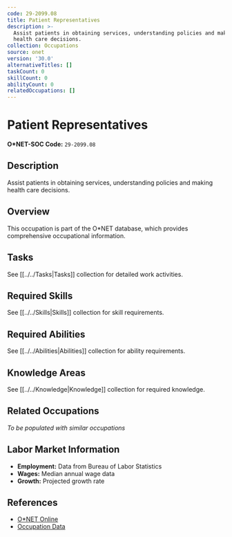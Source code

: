```yaml
---
code: 29-2099.08
title: Patient Representatives
description: >-
  Assist patients in obtaining services, understanding policies and making
  health care decisions.
collection: Occupations
source: onet
version: '30.0'
alternativeTitles: []
taskCount: 0
skillCount: 0
abilityCount: 0
relatedOccupations: []
---
```

# Patient Representatives

**O*NET-SOC Code:** `29-2099.08`

## Description

Assist patients in obtaining services, understanding policies and making health care decisions.

## Overview

This occupation is part of the O*NET database, which provides comprehensive occupational information.

## Tasks

See [[../../Tasks|Tasks]] collection for detailed work activities.

## Required Skills

See [[../../Skills|Skills]] collection for skill requirements.

## Required Abilities

See [[../../Abilities|Abilities]] collection for ability requirements.

## Knowledge Areas

See [[../../Knowledge|Knowledge]] collection for required knowledge.

## Related Occupations

*To be populated with similar occupations*

## Labor Market Information

- **Employment:** Data from Bureau of Labor Statistics
- **Wages:** Median annual wage data
- **Growth:** Projected growth rate

## References

- [O*NET Online](https://www.onetonline.org/link/summary/29-2099.08)
- [Occupation Data](https://www.onetcenter.org/)
